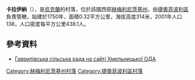 {{coord|49|45|16|N|26|24|7|E|scale:100000|display=title}}

'''卡拉伊納'''（{{lang-uk|Караїна}}），是[[烏克蘭|烏克蘭]]的村落，位於該國西部[[赫梅利尼茨基州|赫梅利尼茨基州]]，由[[捷奧菲波利區|捷奧菲波利區]]負責管轄，始建於1750年，面積0.32平方公里，海拔高度314米，2001年人口138，人口密度每平方公里438.1人。

==參考資料==
* [http://oblrada.km.ua/map/teogavrsilra.php Гаврилівська сільська рада на сайті Хмельницької ОДА]{{dead link|date=2017年11月 |bot=InternetArchiveBot |fix-attempted=yes }}

{{DEFAULTSORT:Караїна}}
[[Category:赫梅利尼茨基州村落|Category:赫梅利尼茨基州村落]]
[[Category:捷奧菲波利區村落|Category:捷奧菲波利區村落]]


{{Khmelnytskyi-geo-stub}}